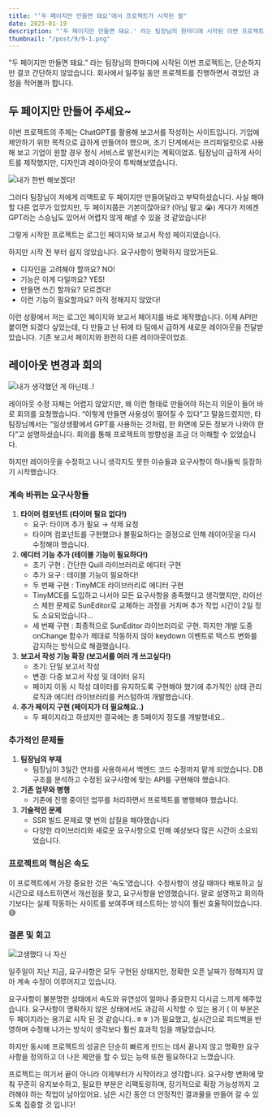 ```yaml
---
title: "‘두 페이지만 만들면 돼요’에서 프로젝트가 시작된 썰"
date: 2025-01-19
description: "'두 페이지만 만들면 돼요.' 라는 팀장님의 한마디에 시작된 이번 프로젝트는, 단순하지만 결코 간단하지 않았습니다. 회사에서 일주일 동안 프로젝트를 진행하면서 겪었던 과정을 적어볼까 합니다."
thumbnail: "/post/9/9-1.png"
---
```


"두 페이지만 만들면 돼요.” 라는 팀장님의 한마디에 시작된 이번 프로젝트는, 단순하지만 결코 간단하지 않았습니다. 회사에서 일주일 동안 프로젝트를 진행하면서 겪었던 과정을 적어볼까 합니다.

## 두 페이지만 만들어 주세요~

이번 프로젝트의 주제는 ChatGPT를 활용해 보고서를 작성하는 사이트입니다. 기업에 제안하기 위한 목적으로 급하게 만들어야 했으며, 초기 단계에서는 프리파일럿으로 사용해 보고 기업이 원할 경우 정식 서비스로 발전시키는 계획이었죠. 팀장님이 급하게 사이트를 제작했지만, 디자인과 레이아웃이 투박해보였습니다.

![내가 한번 해보겠다!](/post/9/9-1.png)

그러다 팀장님이 저에게 리액트로 두 페이지만 만들어달라고 부탁하셨습니다. 사실 해야 할 다른 업무가 있었지만, 두 페이지쯤은 기본이잖아요? (아님 말고 😭) 게다가 저에겐 GPT라는 스승님도 있어서 어렵지 않게 해낼 수 있을 것 같았습니다!

그렇게 시작한 프로젝트는 로그인 페이지와 보고서 작성 페이지였습니다.

하지만 시작 전 부터 쉽지 않았습니다. 요구사항이 명확하지 않았거든요.

- 디자인을 고려해야 할까요? NO!
- 기능은 이게 다일까요? YES!
- 만들면 쓰긴 할까요? 모르겠다!
- 이런 기능이 필요할까요? 아직 정해지지 않았다!

이런 상황에서 저는 로그인 페이지와 보고서 페이지를 바로 제작했습니다. 이제 API만 붙이면 되겠다 싶었는데, 다 만들고 난 뒤에 타 팀에서 급하게 새로운 레이아웃을 전달받았습니다. 기존 보고서 페이지와 완전히 다른 레이아웃이었죠.

## 레이아웃 변경과 회의

![내가 생각했던 게 아닌데..!](/post/9/9-2.png)

레이아웃 수정 자체는 어렵지 않았지만, 왜 이런 형태로 만들어야 하는지 의문이 들어 바로 회의를 요청했습니다. “이렇게 만들면 사용성이 떨어질 수 있다”고 말씀드렸지만, 타 팀장님께서는 “일상생활에서 GPT를 사용하는 것처럼, 한 화면에 모든 정보가 나와야 한다”고 설명하셨습니다. 회의를 통해 프로젝트의 방향성을 조금 더 이해할 수 있었습니다.

하지만 레이아웃을 수정하고 나니 생각지도 못한 이슈들과 요구사항이 하나둘씩 등장하기 시작했습니다.

### 계속 바뀌는 요구사항들

1. **타이머 컴포넌트 (타이머 필요 없다!)**
   - 요구: 타이머 추가 필요 → 삭제 요청
   - 타이머 컴포넌트를 구현했으나 불필요하다는 결정으로 인해 레이아웃을 다시 수정해야 했습니다.
2. **에디터 기능 추가 (테이블 기능이 필요하다!)**
   - 초기 구현 : 간단한 Quill 라이브러리로 에디터 구현
   - 추가 요구 : 테이블 기능이 필요하다!
   - 두 번째 구현 : TinyMCE 라이브러리로 에디터 구현
   - TinyMCE를 도입하고 나서야 모든 요구사항을 충족했다고 생각했지만, 라이선스 제한 문제로 SunEditor로 교체하는 과정을 거치며 추가 작업 시간이 2일 정도 소요되었습니다…
   - 세 번째 구현 : 최종적으로 SunEditor 라이브러리로 구현. 하지만 개발 도중 onChange 함수가 제대로 작동하지 않아 keydown 이벤트로 텍스트 변화를 감지하는 방식으로 해결했습니다.
3. **보고서 작성 기능 확장 (보고서를 여러 개 쓰고싶다!)**
   - 초기: 단일 보고서 작성
   - 변경: 다중 보고서 작성 및 데이터 유지
   - 페이지 이동 시 작성 데이터를 유지하도록 구현해야 했기에 추가적인 상태 관리 로직과 에디터 라이브러리를 커스텀하여 개발했습니다.
4. **추가 페이지 구현 (페이지가 더 필요해요..)**
   - 두 페이지라고 하셨지만 결국에는 총 5페이지 정도를 개발했네요..

### 추가적인 문제들

1. **팀장님의 부재**
   - 팀장님이 3일간 연차를 사용하셔서 백엔드 코드 수정까지 맡게 되었습니다. DB 구조를 분석하고 수정된 요구사항에 맞는 API를 구현해야 했습니다.
2. **기존 업무와 병행**
   - 기존에 진행 중이던 업무를 처리하면서 프로젝트를 병행해야 했습니다.
3. **기술적인 문제**
   - SSR 빌드 문제로 몇 번의 삽질을 해야했습니다
   - 다양한 라이브러리와 새로운 요구사항으로 인해 예상보다 많은 시간이 소요되었습니다.

### **프로젝트의 핵심은 속도**

이 프로젝트에서 가장 중요한 것은 ‘속도’였습니다. 수정사항이 생길 때마다 배포하고 실시간으로 테스트하면서 개선점을 찾고, 요구사항을 반영했습니다. 말로 설명하고 회의하기보다는 실제 작동하는 사이트를 보여주며 테스트하는 방식이 훨씬 효율적이었습니다.😅

### 결론 및 회고

![고생했다 나 자신](/post/9/9-3.png)

일주일이 지난 지금, 요구사항은 모두 구현된 상태지만, 정확한 오픈 날짜가 정해지지 않아 계속 수정이 이루어지고 있습니다.

요구사항이 불분명한 상태에서 속도와 유연성이 얼마나 중요한지 다시금 느끼게 해주었습니다. 요구사항이 명확하지 않은 상태에서도 과감히 시작할 수 있는 용기 ( 이 부분은 두 페이지라는 용기로 시작 된 것 같습니다..ㅎㅎ )가 필요했고, 실시간으로 피드백을 반영하며 수정해 나가는 방식이 생각보다 훨씬 효과적 임을 깨달았습니다.

하지만 동시에 프로젝트의 성공은 단순히 빠르게 만드는 데서 끝나지 않고 명확한 요구사항을 정의하고 더 나은 제안을 할 수 있는 능력 또한 필요하다고 느꼈습니다.

프로젝트는 여기서 끝이 아니라 이제부터가 시작이라고 생각합니다. 요구사항 변화에 맞춰 꾸준히 유지보수하고, 필요한 부분은 리팩토링하며, 장기적으로 확장 가능성까지 고려해야 하는 작업이 남아있어요. 남은 시간 동안 더 안정적인 결과물을 만들어 갈 수 있도록 집중할 것 입니다!
